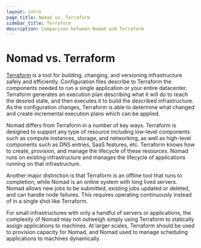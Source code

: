 ```yaml
---
layout: intro
page_title: Nomad vs. Terraform
sidebar_title: Terraform
description: Comparison between Nomad and Terraform
---
```


# Nomad vs. Terraform

[Terraform](https://www.terraform.io) is a tool for building, changing, and versioning
infrastructure safely and efficiently. Configuration files describe to Terraform
the components needed to run a single application or your entire datacenter. Terraform
generates an execution plan describing what it will do to reach the desired state,
and then executes it to build the described infrastructure. As the configuration changes,
Terraform is able to determine what changed and create incremental execution plans which can be applied.

Nomad differs from Terraform in a number of key ways. Terraform is designed to support
any type of resource including low-level components such as compute instances, storage,
and networking, as well as high-level components such as DNS entries, SaaS features, etc.
Terraform knows how to create, provision, and manage the lifecycle of these resources.
Nomad runs on existing infrastructure and manages the lifecycle of applications running
on that infrastructure.

Another major distinction is that Terraform is an offline tool that runs to completion,
while Nomad is an online system with long lived servers. Nomad allows new jobs to
be submitted, existing jobs updated or deleted, and can handle node failures. This
requires operating continuously instead of in a single shot like Terraform.

For small infrastructures with only a handful of servers or applications, the complexity
of Nomad may not outweigh simply using Terraform to statically assign applications to
machines. At larger scales, Terraform should be used to provision capacity for Nomad,
and Nomad used to manage scheduling applications to machines dynamically.
